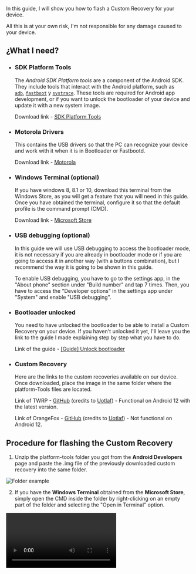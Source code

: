
<Head
	title="[Guide] Flash Custom Recovery"
	description="Guide to flash a Custom Recovery on Motorola One Fusion | Astro"
	ogUrl="https://syoker.github.io/blog/motorolaonefusion/guide-flash-custom-recovery"
	ogTitle="[Guide] Flash Custom Recovery"
	ogDescription="Guide to flash a Custom Recovery on Motorola One Fusion | Astro"
	ogImage="https://raw.githubusercontent.com/Syoker/syoker.github.io/main/public/img/banner-flashcustomrecovery.png"
/>

In this guide, I will show you how to flash a Custom Recovery for your device.

All this is at your own risk, I'm not responsible for any damage caused to your device.

## **¿What I need?**

- ### **SDK Platform Tools**
    
  	The _Android SDK Platform tools_ are a component of the Android SDK. They include tools that interact with the Android platform, such as <code><a href="https://developer.android.com/studio/command-line/adb">adb</a></code>, <code><a href="https://android.googlesource.com/platform/system/core/+/master/fastboot/#fastboot">fastboot</a></code> y <code><a href="https://developer.android.com/topic/performance/tracing/command-line">systrace</a></code>. These tools are required for Android app development, or if you want to unlock the bootloader of your device and update it with a new system image.

  	Download link - [SDK Platform Tools](https://developer.android.com/studio/releases/platform-tools)
    
- ### **Motorola Drivers**
    
    This contains the USB drivers so that the PC can recognize your device and work with it when it is in Bootloader or Fastbootd.
    
    Download link - [Motorola](https://motorola-global-es-latam.custhelp.com/app/answers/detail/a_id/89882)
    
- ### **Windows Terminal (optional)**
    
    If you have windows 8, 8.1 or 10, download this terminal from the Windows Store, as you will get a feature that you will need in this guide. Once you have obtained the terminal, configure it so that the default profile is the command prompt (CMD).
    
    Download link - [Microsoft Store](https://www.microsoft.com/store/productId/9N0DX20HK701)
    
- ### **USB debugging (optional)**
    
    In this guide we will use USB debugging to access the bootloader mode, it is not necessary if you are already in bootloader mode or if you are going to access it in another way (with a buttons combination), but I recommend the way it is going to be shown in this guide.
    
    To enable USB debugging, you have to go to the settings app, in the "About phone" section under "Build number" and tap 7 times. Then, you have to access the "Developer options" in the settings app under "System" and enable "USB debugging".
    
- ### **Bootloader unlocked**
    
    You need to have unlocked the bootloader to be able to install a Custom Recovery on your device. If you haven't unlocked it yet, I'll leave you the link to the guide I made explaining step by step what you have to do.
    
    Link of the guide - [[Guide] Unlock bootloader](https://syoker.github.io/blog/motorolaonefusion/guide-unlock-bootloader/)
    
- ### **Custom Recovery**
    
    Here are the links to the custom recoveries available on our device. Once downloaded, place the image in the same folder where the platform-Tools files are located.
    
    Link of TWRP - [GitHub](https://github.com/sdm710-motorola/android_device_motorola_astro_twrp/releases) (credits to [Uotlaf](https://github.com/uotlaf)) - Functional on Android 12 with the latest version.
    
    Link of OrangeFox - [GitHub](https://github.com/sdm710-motorola/android_device_motorola_astro_ofrp/releases) (credits to [Uotlaf](https://github.com/uotlaf)) - Not functional on Android 12.
    

## **Procedure for flashing the Custom Recovery**

1. Unzip the platform-tools folder you got from the **Android Developers** page and paste the .img file of the previously downloaded custom recovery into the same folder.
    
![Folder example](/img/guide-examplefolder.png)

2. If you have the **Windows Terminal** obtained from the **Microsoft Store**, simply open the CMD inside the folder by right-clicking on an empty part of the folder and selecting the "Open in Terminal" option.
    
<Video src="/video/opencommandprompt.mp4" />

	If you don't have the **Windows Terminal**, inside the folder in an empty space, shift+right-click and select the option "Open PowerShell window here", type `cmd` inside the window and press enter.

<Video src="/video/openwindowspowershell.mp4" />

3. Connect the device to the PC, type in the CMD `adb devices` (the phone has to be on for this command to work, in case it is already in bootloader, type `fastboot devices`) and press enter. If the console doesn't return
    
    ```bash
    List of devices   attached
    ZE222BZWFF        device
    ```
    
    then make sure you have your device properly connected, or have enabled USB debugging.
    
4. Now reboot to the bootloader (if you aren't in it) with `adb reboot bootloader` or with the key combination "volume - and power" (you have to hold down these buttons until the bootloader screen appears).
    
    Either way, this will access the bootloader, which has a screen with text and the Android robot lying down with an open lid.
    
5. Once inside the bootloader, flash the recovery on both partitions of the device with:
    
	```bash
	fastboot flash recovery_a "customrecovery.img"
	fastboot flash recovery_b "customrecovery.img"
	```
    
  Where "customrecovery.img" is the name of the recovery file, without quotes and with the ".img".
    
6. Now reboot to recovery with `fastboot reboot recovery` and you are in recovery.

Now, make a backup of the EFS, Modem and Persist folders and save it on a micro SD card or on the computer, as it will be useful if for some reason you lose the IMEI.

![IMEI Backup](/img/guide-imeibackup.png)

If you have any questions, please visit the Telegram group in Spanish (currently doesn't exist in English) of our device [Motorola One Fusion | Español™](https://t.me/MotorolaOneFusionES) (If you find any translation errors, let me know via this group or by md on [telegram](https://t.me/Syoker)).
